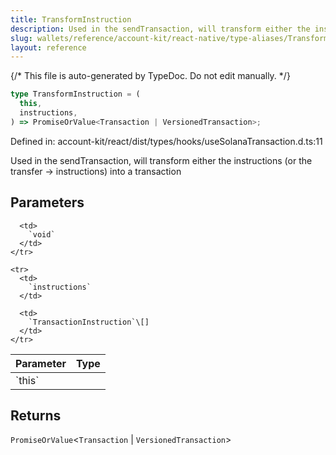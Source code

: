 ```yaml
---
title: TransformInstruction
description: Used in the sendTransaction, will transform either the instructions (or the transfer -> instructions) into a transaction
slug: wallets/reference/account-kit/react-native/type-aliases/TransformInstruction
layout: reference
---
```


{/* This file is auto-generated by TypeDoc. Do not edit manually. */}

```ts
type TransformInstruction = (
  this,
  instructions,
) => PromiseOrValue<Transaction | VersionedTransaction>;
```

Defined in: account-kit/react/dist/types/hooks/useSolanaTransaction.d.ts:11

Used in the sendTransaction, will transform either the instructions (or the transfer -> instructions) into a transaction

## Parameters

<table>
  <thead>
    <tr>
      <th align="left">Parameter</th>
      <th align="left">Type</th>
    </tr>
  </thead>

  <tbody>
    <tr>
      <td>
        `this`
      </td>

      <td>
        `void`
      </td>
    </tr>

    <tr>
      <td>
        `instructions`
      </td>

      <td>
        `TransactionInstruction`\[]
      </td>
    </tr>

  </tbody>
</table>

## Returns

`PromiseOrValue`\<`Transaction` | `VersionedTransaction`>
